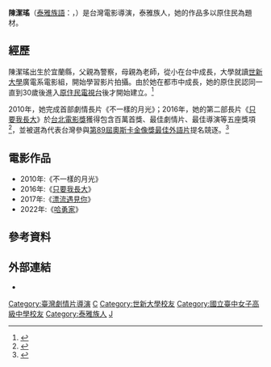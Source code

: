 {{Infobox person
| name  = 陳潔瑤<br/>Laha Mebow
| image = 
| imagesize = 
| caption = 
| birth_date = {{birth date and age|1975|12|5}}
| birth_place = {{TWN}}[[宜蘭縣|宜蘭縣]][[南澳鄉|南澳鄉]]
| nationality = {{ROC}} ([[臺灣|臺灣]])
| years_active = 
| occupation = 電影導演、編劇
| spouse = 
}}

'''陳潔瑤'''（[[泰雅族語|泰雅族語]]：{{lang|tay|'''Laha Mebow'''}}，{{bd|1975年|12月5日||}}）是台灣電影導演，泰雅族人，她的作品多以原住民為題材。

== 經歷 ==
陳潔瑤出生於宜蘭縣，父親為警察，母親為老師，從小在台中成長，大學就讀[[世新大學|世新大學]]廣電系電影組，開始學習影片拍攝。由於她在都市中成長，她的原住民認同一直到30歲後進入[[原住民電視台|原住民電視台]]後才開始建立。<ref name="interview">{{cite web|url=http://www.funscreen.com.tw/feature.asp?FE_NO=1543|title=從都市到原鄉，從台灣到第三世界 ——《只要我長大》導演陳潔瑤／Laha Mebo的尋根旅程|accessdate=2016-03-18|work=放映週報|archive-date=2017-12-01|archive-url=https://web.archive.org/web/20171201081031/http://www.funscreen.com.tw/feature.asp?FE_NO=1543|dead-url=no}}</ref>

2010年，她完成首部劇情長片《不一樣的月光》；2016年，她的第二部長片《[[只要我長大_(電影)|只要我長大]]》於[[台北電影節|台北電影獎]]獲得包含百萬首獎、最佳劇情片、最佳導演等五座獎項<ref>{{cite web|url=http://www.chinatimes.com/newspapers/20160717000447-260112|title=導演陳潔瑤樂原住民題材被看見 《只要我長大》5獎大贏家|accessdate=2016-07-17|work=[[中國時報|中國時報]]|archive-date=2017-04-02|archive-url=https://web.archive.org/web/20170402115036/http://www.chinatimes.com/newspapers/20160717000447-260112|dead-url=no}}</ref>，並被選為代表台灣參與[[第89屆奧斯卡金像獎最佳外語片角逐名單|第89屆奧斯卡金像獎最佳外語片]]提名競逐。<ref>{{cite web|url=http://news.tvbs.com.tw/entertainment/675426|title=《只要我長大》代表台灣　盼角逐奧斯卡外語|accessdate=2016-09-22|work=[[自由時報|自由時報]]|archive-date=2017-04-02|archive-url=https://web.archive.org/web/20170402115017/http://news.tvbs.com.tw/entertainment/675426|dead-url=no}}</ref>

== 電影作品 ==
*2010年:《不一樣的月光》
*2016年:《[[只要我長大_(電影)|只要我長大]]》
*2017年:《[[漂流遇見你|漂流遇見你]]》
*2022年:《[[哈勇家|哈勇家]]》

== 參考資料 ==
{{Reflist}}

==外部連結==
* {{imdb name|5434158}}{{en}}
{{台北電影獎最佳導演}}
[[Category:臺灣劇情片導演|Category:臺灣劇情片導演]]
[[Category:台灣劇作家|C]]
[[Category:世新大學校友|Category:世新大學校友]]
[[Category:國立臺中女子高級中學校友|Category:國立臺中女子高級中學校友]]
[[Category:泰雅族人|Category:泰雅族人]]
[[Category:宜蘭縣人|J]]